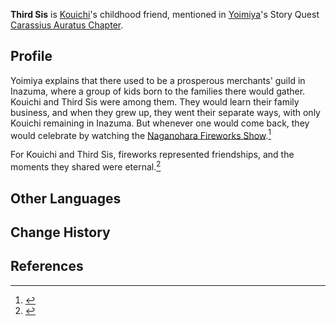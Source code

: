 {{Character Infobox
|type             = Mentioned
|region           = Inazuma
|location         = None
}}
'''Third Sis''' is [[Kouichi (Expectations Not to Be Betrayed)|Kouichi]]'s childhood friend, mentioned in [[Yoimiya]]'s Story Quest [[Carassius Auratus Chapter]].

==Profile==
Yoimiya explains that there used to be a prosperous merchants' guild in Inazuma, where a group of kids born to the families there would gather. Kouichi and Third Sis were among them. They would learn their family business, and when they grew up, they went their separate ways, with only Kouichi remaining in Inazuma. But whenever one would come back, they would celebrate by watching the [[Naganohara Fireworks Show]].<ref>{{Ref/Quest|Expectations Not to Be Betrayed}}</ref>

For Kouichi and Third Sis, fireworks represented friendships, and the moments they shared were eternal.<ref>{{Ref/Quest|Together Under the Fireworks}}</ref>

==Other Languages==
{{Other Languages|default_hidden = 1
|en      = Third Sis
|zhs     = 三姐
|zhs_rm  = Sānjiě
|zht     = 三姐
|zht_rm  = Sānjiě
|ja      = 姉さん
|ja_rm   = Nee-san
|ko      = 셋째 누나
|ko_rm   = Setjjae Nuna
|es      = Tercera Hermana
|fr      = <!--no direct mention: "son amie," "meilleure amie"-->
|ru      = Сестра
|th      = พี่สาม
|th_rm   = Phi sam
|vi      = Chị ba
|de      = Schwester
|id      = Kakak ketiga
|pt      = Terceira Irmã
|tr      = 
|it      = 
}}

==Change History==
{{Change History|introduced=2.0}}

==References==
{{Reflist}}